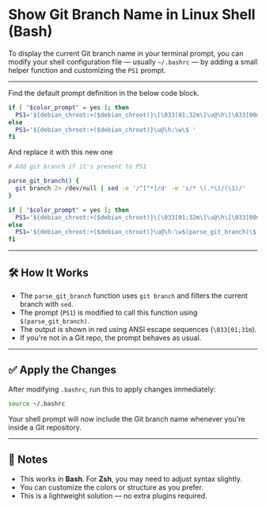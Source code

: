 # Show Git Branch Name in Linux Shell (Bash)

To display the current Git branch name in your terminal prompt, you can modify your shell configuration file — usually `~/.bashrc` — by adding a small helper function and customizing the `PS1` prompt.

---

Find the default prompt definition in the below code block.

```bash
if [ "$color_prompt" = yes ]; then
  PS1='${debian_chroot:+($debian_chroot)}\[\033[01;32m\]\u@\h\[\033[00m\]:\[\033[01;34m\]\w\[\033[00m\]\$ '
else
  PS1='${debian_chroot:+($debian_chroot)}\u@\h:\w\$ '
fi
```

And replace it with this new one

```bash
# Add git branch if it's present to PS1

parse_git_branch() {
  git branch 2> /dev/null | sed -e '/^[^*]/d' -e 's/* \(.*\)/(\1)/'
}

if [ "$color_prompt" = yes ]; then
  PS1='${debian_chroot:+($debian_chroot)}\[\033[01;32m\]\u@\h\[\033[00m\]:\[\033[01;34m\]\w\[\033[01;31m\]$(parse_git_branch)\[\033[00m\]\$ '
else
  PS1='${debian_chroot:+($debian_chroot)}\u@\h:\w$(parse_git_branch)\$ '
fi
```

---

## 🛠️ How It Works

- The `parse_git_branch` function uses `git branch` and filters the current branch with `sed`.
- The prompt (`PS1`) is modified to call this function using `$(parse_git_branch)`.
- The output is shown in red using ANSI escape sequences (`\033[01;31m`).
- If you're not in a Git repo, the prompt behaves as usual.

---

## ✅ Apply the Changes

After modifying `.bashrc`, run this to apply changes immediately:

```bash
source ~/.bashrc
```

Your shell prompt will now include the Git branch name whenever you're inside a Git repository.

---

## 🧠 Notes

- This works in **Bash**. For **Zsh**, you may need to adjust syntax slightly.
- You can customize the colors or structure as you prefer.
- This is a lightweight solution — no extra plugins required.
